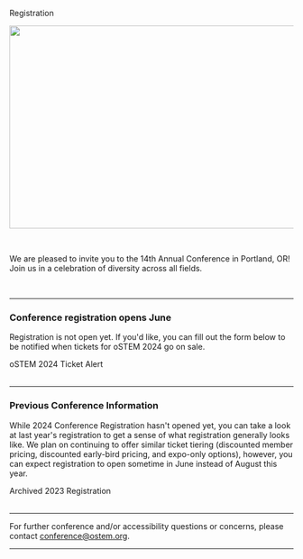 
<SiteLayout title="Registration">

<div className="border-b-4 border-ostem-blue border-solid pb-4 mb-4 text-center">
  <p className="text-5xl font-display font-medium">Registration</p>
</div>

<Image
  src="/images/2023registration.png"
  alt=""
  layout="responsive"
  width="800"
  height="360"
/>

<br />

We are pleased to invite you to the 14th Annual Conference in Portland, OR! Join
us in a celebration of diversity across all fields.

<br />

---

<div className="text-bright-peach font-bold text-center">

### Conference registration opens June

</div>

Registration is not open yet. If you'd like, you can fill out the form below to be notified when tickets for oSTEM 2024 go on sale.

<div className="my-2 flex flex-col items-center sm:flex-row justify-center">
  <div className="my-1 sm:mx-2">
    <CTAButton onClick="https://form.jotform.com/232986540358062">
      oSTEM 2024 Ticket Alert
    </CTAButton>
  </div>
</div>
<br />

---

<div className="text-bright-peach font-bold text-center">

### Previous Conference Information

</div>

While 2024 Conference Registration hasn't opened yet, you can take a look at last year's registration to get a sense of what registration generally looks like. We plan on continuing to offer similar ticket tiering (discounted member pricing, discounted early-bird pricing, and expo-only options), however, you can expect registration to open sometime in June instead of August this year.

<div className="my-2 flex flex-col items-center sm:flex-row justify-center">
  <div className="my-1 sm:mx-2">
    <CTAButton onClick="/archive/2023/registration" target="_self">
      Archived 2023 Registration
    </CTAButton>
  </div>
</div>
<br />

---

For further conference and/or accessibility questions or concerns, please
contact conference@ostem.org.

---

</SiteLayout>
